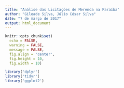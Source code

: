 ```yaml
---
title: "Análise das Licitações de Merenda na Paraíba"
author: "Gileade Silva, Júlio César Silva"
date: "7 de março de 2017"
output: html_document
---
```


```r
knitr::opts_chunk$set(
  echo = FALSE,
  warning = FALSE,
  message = FALSE,
  fig.align = 'center',
  fig.height = 10,
  fig.width = 10)
```

```r
library('dplyr')
library('tidyr')
library('ggplot2')
```